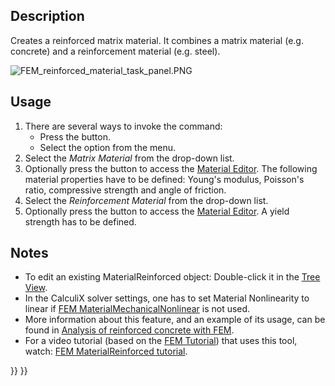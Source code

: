 <languages/>

<div class="mw-translate-fuzzy">
{{Docnav
|[[FEM_MaterialMechanicalNonlinear/pt-br|Material mecânico não linear]]
|[[FEM_MaterialEditor/pt-br|Editor de materiais]]
|[[FEM_Workbench/pt-br|FEM]]
|IconL=FEM_MaterialMechanicalNonlinear.svg
|IconR=FEM_MaterialEditor.svg
|IconC=Workbench_FEM.svg
}}
</div>

{{GuiCommandContainer|
{{GuiCommand
|Name=FEM MaterialReinforced
|MenuLocation= Model → Materials → Reinforced Material (Concrete)
|Workbenches=[[FEM_Workbench|FEM]]
|SeeAlso=[[FEM_tutorial|FEM tutorial]]
}}
{{GuiCommandFemInfo
|Solvers=CalculiX
}}
}}

==Description==

Creates a reinforced matrix material. It combines a matrix material (e.g. concrete) and a reinforcement material (e.g. steel).

[[File:FEM_reinforced_material_task_panel.PNG]]
{{Caption|The FEM reinforced material task panel}}

==Usage==

# There are several ways to invoke the command:
#* Press the {{Button|[[Image:FEM MaterialReinforced.svg|16px]] [[FEM MaterialReinforced|Reinforced Material (Concrete)]]}} button.
#* Select the {{MenuCommand|Model → Materials → [[Image:FEM_MaterialReinforced.svg|16px]] Reinforced Material (Concrete)‏‎}} option from the menu.
# Select the ''Matrix Material'' from the drop-down list.
# Optionally press the {{Button|Launch Editor}} button to access the [[Material_Edit|Material Editor]]. The following material properties have to be defined: Young's modulus, Poisson's ratio, compressive strength and angle of friction.
# Select the ''Reinforcement Material'' from the drop-down list.
# Optionally press the {{Button|Launch Editor}} button to access the [[Material_Edit|Material Editor]]. A yield strength has to be defined.

==Notes==

* To edit an existing MaterialReinforced object: Double-click it in the [[Tree_View|Tree View]].
* In the CalculiX solver settings, one has to set Material Nonlinearity to linear if [[FEM_MaterialMechanicalNonlinear|FEM MaterialMechanicalNonlinear]] is not used.
* More information about this feature, and an example of its usage, can be found in [[Analysis_of_reinforced_concrete_with_FEM|Analysis of reinforced concrete with FEM]].
* For a video tutorial (based on the [[FEM_tutorial|FEM Tutorial]]) that uses this tool, watch: [https://www.youtube.com/watch?v=SZTIqhfCSVc FEM MaterialReinforced tutorial].


<div class="mw-translate-fuzzy">
{{Docnav
|[[FEM_MaterialMechanicalNonlinear/pt-br|Material mecânico não linear]]
|[[FEM_MaterialEditor/pt-br|Editor de materiais]]
|[[FEM_Workbench/pt-br|FEM]]
|IconL=FEM_MaterialMechanicalNonlinear.svg
|IconR=FEM_MaterialEditor.svg
|IconC=Workbench_FEM.svg
}}
</div>

{{FEM_Tools_navi{{#translation:}}}}
{{Userdocnavi{{#translation:}}}}